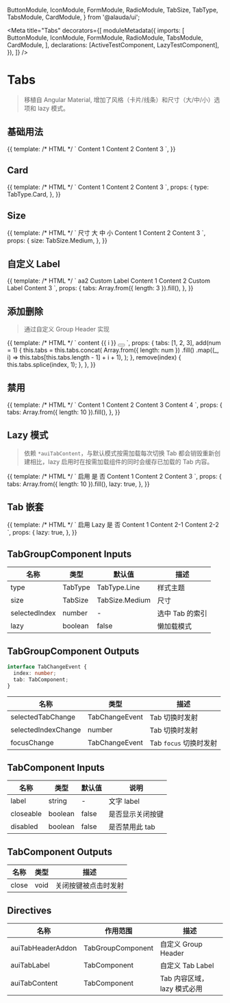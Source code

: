 

  ButtonModule,
  IconModule,
  FormModule,
  RadioModule,
  TabSize,
  TabType,
  TabsModule,
  CardModule,
} from '@alauda/ui';

<Meta
  title="Tabs"
  decorators={[
    moduleMetadata({
      imports: [
        ButtonModule,
        IconModule,
        FormModule,
        RadioModule,
        TabsModule,
        CardModule,
      ],
      declarations: [ActiveTestComponent, LazyTestComponent],
    }),
  ]}
/>

# Tabs

> 移植自 Angular Material, 增加了风格（卡片/线条）和尺寸（大/中/小）选项和 lazy 模式。

## 基础用法

<Canvas>
  <Story name="Basic" height="100px">
    {{
      template: /* HTML */ `
        <aui-tab-group>
          <aui-tab label="Tab 0"><aui-card> Content 1 </aui-card></aui-tab>
          <aui-tab label="Tab 1"><aui-card> Content 2 </aui-card></aui-tab>
          <aui-tab label="Tab 2"><aui-card> Content 3 </aui-card></aui-tab>
        </aui-tab-group>
      `,
    }}
  </Story>
</Canvas>

## Card

<Canvas>
  <Story name="Card" height="200px">
    {{
      template: /* HTML */ `
        <aui-tab-group [type]="type">
          <aui-tab label="Tab 0"><aui-card> Content 1 </aui-card></aui-tab>
          <aui-tab label="Tab 1"><aui-card> Content 2 </aui-card></aui-tab>
          <aui-tab label="Tab 2"><aui-card> Content 3 </aui-card></aui-tab>
        </aui-tab-group>
      `,
      props: {
        type: TabType.Card,
      },
    }}
  </Story>
</Canvas>

## Size

<Canvas>
  <Story name="Size" height="200px">
    {{
      template: /* HTML */ `
        <aui-form-item>
          <label auiFormItemLabel>尺寸</label>
          <aui-radio-group
            auiFormItemControl
            [(ngModel)]="size"
            [plain]="false"
          >
            <aui-radio-button value="large">大</aui-radio-button>
            <aui-radio-button value="medium">中</aui-radio-button>
            <aui-radio-button value="small">小</aui-radio-button>
          </aui-radio-group>
        </aui-form-item>
        <aui-tab-group [size]="size">
          <aui-tab label="Tab 0"><aui-card> Content 1 </aui-card></aui-tab>
          <aui-tab label="Tab 1"><aui-card> Content 2 </aui-card></aui-tab>
          <aui-tab label="Tab 2"><aui-card> Content 3 </aui-card></aui-tab>
        </aui-tab-group>
      `,
      props: {
        size: TabSize.Medium,
      },
    }}
  </Story>
</Canvas>

## 自定义 Label

<Canvas>
  <Story name="CustomLabel" height="200px">
    {{
      template: /* HTML */ `<aui-tab-group>
        <ng-container *auiTabTitle>aa2</ng-container>
        <aui-tab>
          <ng-container *auiTabLabel>
            <aui-icon icon="sun"></aui-icon>
            Custom Label
          </ng-container>
          <aui-card> Content 1 </aui-card>
        </aui-tab>
        <aui-tab label="Tab 1"><aui-card>Content 2</aui-card></aui-tab>
        <aui-tab>
          <ng-container *auiTabLabel>
            <aui-icon icon="moon"></aui-icon>
            Custom Label
          </ng-container>
          <aui-card> Content 3 </aui-card>
        </aui-tab>
      </aui-tab-group>`,
      props: {
        tabs: Array.from({ length: 3 }).fill(),
      },
    }}
  </Story>
</Canvas>

## 添加删除

> 通过自定义 Group Header 实现

<Canvas>
  <Story name="Editable" height="100px">
    {{
      template: /* HTML */ `
        <aui-tab-group>
          <aui-tab
            *ngFor="let tab of tabs; index as i; count as len"
            [closeable]="len > 1"
            [label]="'tab' + tab"
            (close)="remove(i)"
          >
            <aui-card> content {{ i }} </aui-card>
          </aui-tab>
          <button
            *auiTabHeaderAddon
            aui-button="primary"
            (click)="add()"
            size="small"
            [square]="true"
          >
            <aui-icon icon="plus"></aui-icon>
          </button>
        </aui-tab-group>
      `,
      props: {
        tabs: [1, 2, 3],
        add(num = 1) {
          this.tabs = this.tabs.concat(
            Array.from({ length: num })
              .fill()
              .map((_, i) => this.tabs[this.tabs.length - 1] + i + 1),
          );
        },
        remove(index) {
          this.tabs.splice(index, 1);
        },
      },
    }}
  </Story>
</Canvas>

## 禁用

<Canvas>
  <Story name="Disabled" height="100px">
    {{
      template: /* HTML */ `
        <aui-tab-group>
          <aui-tab label="Tab 0"> <aui-card> Content 1 </aui-card> </aui-tab>
          <aui-tab label="Tab 1" [disabled]="true"
            ><aui-card> Content 2 </aui-card></aui-tab
          >
          <aui-tab label="Tab 2"><aui-card> Content 3 </aui-card></aui-tab>
          <aui-tab label="Tab 3" [disabled]="true"
            ><aui-card> Content 4 </aui-card></aui-tab
          >
        </aui-tab-group>
      `,
      props: {
        tabs: Array.from({ length: 10 }).fill(),
      },
    }}
  </Story>
</Canvas>

## Lazy 模式

> 依赖 `*auiTabContent`，与默认模式按需加载每次切换 Tab 都会销毁重新创建相比，lazy 启用时在按需加载组件的同时会缓存已加载的 Tab 内容。

<Canvas>
  <Story name="Lazy" height="150px">
    {{
      template: /* HTML */ `
        <aui-form-item>
          <label auiFormItemLabel>启用</label>
          <aui-radio-group
            auiFormItemControl
            [(ngModel)]="lazy"
            [plain]="false"
          >
            <aui-radio-button [value]="true">是</aui-radio-button>
            <aui-radio-button [value]="false">否</aui-radio-button>
          </aui-radio-group>
        </aui-form-item>
        <aui-tab-group [lazy]="lazy">
          <aui-tab label="Tab 1">
            <tabs-lazy-test *auiTabContent
              ><aui-card> Content 1 </aui-card></tabs-lazy-test
            >
          </aui-tab>
          <aui-tab label="Tab 2">
            <tabs-lazy-test *auiTabContent
              ><aui-card> Content 2 </aui-card></tabs-lazy-test
            >
          </aui-tab>
          <aui-tab label="Tab 3">
            <tabs-lazy-test *auiTabContent
              ><aui-card> Content 3 </aui-card></tabs-lazy-test
            >
          </aui-tab>
        </aui-tab-group>
      `,
      props: {
        tabs: Array.from({ length: 10 }).fill(),
        lazy: true,
      },
    }}
  </Story>
</Canvas>

## Tab 嵌套

<Canvas>
  <Story name="Nest" height="100px">
    {{
      template: /* HTML */ ` <aui-form-item>
          <label auiFormItemLabel>启用 Lazy</label>
          <aui-radio-group
            auiFormItemControl
            [(ngModel)]="lazy"
            [plain]="false"
          >
            <aui-radio-button [value]="true">是</aui-radio-button>
            <aui-radio-button [value]="false">否</aui-radio-button>
          </aui-radio-group>
        </aui-form-item>
        <aui-tab-group [lazy]="lazy">
          <aui-tab label="Tab 1">
            <tabs-active-test *auiTabContent
              ><aui-card>Content 1</aui-card></tabs-active-test
            >
          </aui-tab>
          <aui-tab label="Tab 2">
            <tabs-active-test *auiTabContent>
              <aui-tab-group [lazy]="true">
                <aui-tab label="Tab 2-1">
                  <tabs-active-test *auiTabContent>
                    <aui-card> Content 2-1 </aui-card>
                  </tabs-active-test>
                </aui-tab>
                <aui-tab label="Tab 2-2">
                  <tabs-active-test *auiTabContent>
                    <aui-card> Content 2-2 </aui-card>
                  </tabs-active-test>
                </aui-tab>
              </aui-tab-group>
            </tabs-active-test>
          </aui-tab>
        </aui-tab-group>`,
      props: {
        lazy: true,
      },
    }}
  </Story>
</Canvas>

## TabGroupComponent Inputs

| 名称          | 类型    | 默认值         | 描述            |
| ------------- | ------- | -------------- | --------------- |
| type          | TabType | TabType.Line   | 样式主题        |
| size          | TabSize | TabSize.Medium | 尺寸            |
| selectedIndex | number  | -              | 选中 Tab 的索引 |
| lazy          | boolean | false          | 懒加载模式      |

## TabGroupComponent Outputs

```ts
interface TabChangeEvent {
  index: number;
  tab: TabComponent;
}
```

| 名称                | 类型           | 描述                   |
| ------------------- | -------------- | ---------------------- |
| selectedTabChange   | TabChangeEvent | Tab 切换时发射         |
| selectedIndexChange | number         | Tab 切换时发射         |
| focusChange         | TabChangeEvent | Tab `focus` 切换时发射 |

## TabComponent Inputs

| 名称      | 类型    | 默认值 | 说明             |
| --------- | ------- | ------ | ---------------- |
| label     | string  | -      | 文字 label       |
| closeable | boolean | false  | 是否显示关闭按键 |
| disabled  | boolean | false  | 是否禁用此 tab   |

## TabComponent Outputs

| 名称  | 类型 | 描述                 |
| ----- | ---- | -------------------- |
| close | void | 关闭按键被点击时发射 |

## Directives

| 名称              | 作用范围          | 描述                        |
| ----------------- | ----------------- | --------------------------- |
| auiTabHeaderAddon | TabGroupComponent | 自定义 Group Header         |
| auiTabLabel       | TabComponent      | 自定义 Tab Label            |
| auiTabContent     | TabComponent      | Tab 内容区域，lazy 模式必用 |
